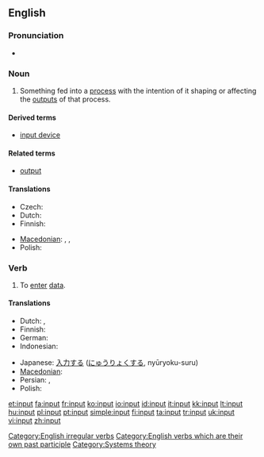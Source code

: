 {{wikipedia}}
==English==

===Pronunciation===
* {{IPA|/'ɪnpʊt/}}

===Noun===
{{en-noun}}

# Something fed into a [[process]] with the intention of it shaping or affecting the [[outputs]] of that process.

====Derived terms====
* [[input device]]

====Related terms====
* [[output]]

====Translations====
{{trans-top|something fed into a process}}
* Czech: {{t-|cs|vstup|m}}
* Dutch: {{t-|nl|invoer}}
* Finnish: {{t-|fi|syöte}}
{{trans-mid}}
* [[Macedonian]]: {{t|mk|внос|m|tr=vnos}},  {{t|mk|влез|m|tr=vlez}},  {{t|mk|вложување|n|tr=vložúvanje}}
* Polish: {{t|pl|wkład}}
{{trans-bottom}}

===Verb===
{{en-verb|inputs|inputting|'''input''' or '''[[inputted]]'''}}

# To [[enter]] [[data]].

====Translations====
{{trans-top|to enter data}}
* Dutch: {{t-|nl|ingeven}}, {{t+|nl|invoeren}}
* Finnish: {{t+|fi|syöttää}}
* German: {{t+|de|eingeben}}
* Indonesian: {{t-|id|masuk|alt=memasukkan|xs=Indonesian}}
{{trans-mid}}
* Japanese: [[入力]]する ([[にゅうりょく]]する, nyūryoku-suru)
* [[Macedonian]]: {{t|mk|внeсува|tr=vnésuva}}
* Persian: {{t|fa|درونداد|sc=fa-Arab}},  {{t|fa|دروندادن|sc=fa-Arab}}
* Polish: {{t|pl|wprowadzać dane}}
{{trans-bottom}}


{{COW}}

[[Category:English irregular verbs]]
[[Category:English verbs which are their own past participle]]
[[Category:Systems theory]]

[[et:input]]
[[fa:input]]
[[fr:input]]
[[ko:input]]
[[io:input]]
[[id:input]]
[[it:input]]
[[kk:input]]
[[lt:input]]
[[hu:input]]
[[pl:input]]
[[pt:input]]
[[simple:input]]
[[fi:input]]
[[ta:input]]
[[tr:input]]
[[uk:input]]
[[vi:input]]
[[zh:input]]